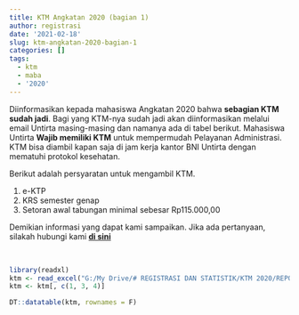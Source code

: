 ```yaml
---
title: KTM Angkatan 2020 (bagian 1)
author: registrasi
date: '2021-02-18'
slug: ktm-angkatan-2020-bagian-1
categories: []
tags:
  - ktm
  - maba
  - '2020'
---
```


Diinformasikan kepada mahasiswa Angkatan 2020 bahwa **sebagian KTM sudah jadi**. Bagi yang KTM-nya sudah jadi akan diinformasikan melalui email Untirta masing-masing dan namanya ada di tabel berikut. Mahasiswa Untirta **Wajib memiliki KTM** untuk mempermudah Pelayanan Administrasi. KTM bisa diambil kapan saja di jam kerja kantor BNI Untirta dengan mematuhi protokol kesehatan.

Berikut adalah persyaratan untuk mengambil KTM.

1.  e-KTP
2.  KRS semester genap
3.  Setoran awal tabungan minimal sebesar Rp115.000,00

Demikian informasi yang dapat kami sampaikan. Jika ada pertanyaan, silakah hubungi kami [**di sini**](http://wa.me/6281311734542){target="_blank"}

<br>

```r
library(readxl)
ktm <- read_excel("G:/My Drive/# REGISTRASI DAN STATISTIK/KTM 2020/REPORT KTM UNTIRTA_2511.xlsx")
ktm <- ktm[, c(1, 3, 4)]

DT::datatable(ktm, rownames = F)
```
